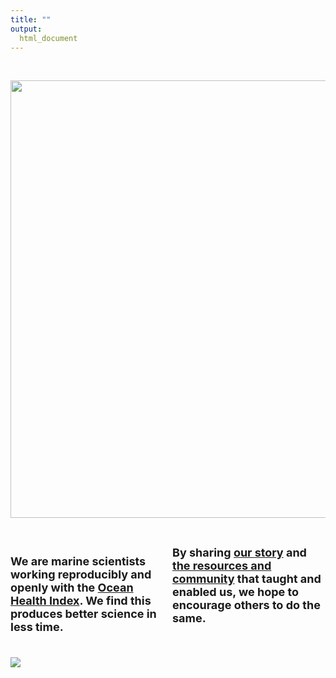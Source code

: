 ```yaml
---
title: ""
output:
  html_document
---
```


<!---From http://stackoverflow.com/questions/31753897/2-column-section-in-r-markdown:
Put in your css file or directly in rmarkdown--->
<style>
  .col2 {
    columns: 2 200px;         /* number of columns and width in pixels*/
    -webkit-columns: 2 200px; /* chrome, safari */
    -moz-columns: 2 200px;    /* firefox */
  }
</style>

<br>


<center>
  <a href="https://www.nature.com/articles/s41559-017-0160">
    <img src="figures/nature-screenshot.png" width="700px">
  </a>
</center>

<!---for rmarkdown: [![Alt text](Web link or path)](web link to website) --->

<br>

<div class="col2">

<font size="4"><strong>
We are marine scientists working reproducibly and openly with the [Ocean Health Index](http://ohi-science.org). We find this produces better science in less time.

By sharing [our story](http://ohi-science.org/betterscienceinlesstime/our_story.html) and [the resources and community](http://ohi-science.org/betterscienceinlesstime/resources_and_community.html) that taught and enabled us, we hope to encourage others to do the same.
</font>
</div>


<br>
[![](https://docs.google.com/drawings/d/1633uvIYgsBhiKBddQAaTlvYDJgOK1uiDB6wkooNyhFc/pub?w=150)](http://ohi-science.org)


